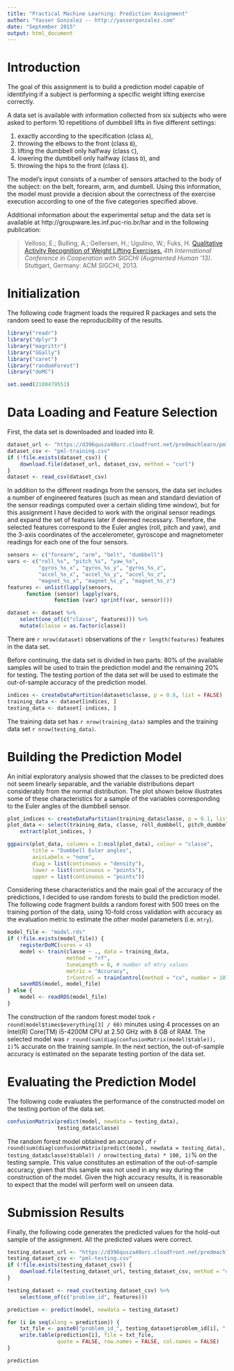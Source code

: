 ```yaml
---
title: "Practical Machine Learning: Prediction Assignment"
author: "Yasser Gonzalez -- http://yassergonzalez.com"
date: "September 2015"
output: html_document
---
```


# Introduction

The goal of this assignment is to build a prediction model capable of
identifying if a subject is performing a specific weight lifting
exercise correctly.

A data set is available with information collected from six subjects
who were asked to perform 10 repetitions of dumbbell lifts in five
different settings:

1.   exactly according to the specification (class `A`),
2.   throwing the elbows to the front (class `B`),
3.   lifting the dumbbell only halfway (class `C`),
4.   lowering the dumbbell only halfway (class `D`), and
5.   throwing the hips to the front (class `E`).

The model's input consists of a number of sensors attached to the body
of the subject: on the belt, forearm, arm, and dumbell. Using this
information, the model must provide a decision about the correctness
of the exercise execution according to one of the five categories
specified above.

Additional information about the experimental setup and the data set
is available at http://groupware.les.inf.puc-rio.br/har and in the
following publication:

> Velloso, E.; Bulling, A.; Gellersen, H.; Ugulino, W.; Fuks, H.
> [Qualitative Activity Recognition of Weight Lifting Exercises. ](http://groupware.les.inf.puc-rio.br/work.jsf?p1=11201)
> *4th International Conference in Cooperation with SIGCHI (Augmented Human '13)*.
> Stuttgart, Germany: ACM SIGCHI, 2013.

# Initialization

The following code fragment loads the required R packages and sets the
random seed to ease the reproducibility of the results.

```r
library("readr")
library("dplyr")
library("magrittr")
library("GGally")
library("caret")
library("randomForest")
library("doMC")

set.seed(2100479551)
```

# Data Loading and Feature Selection

First, the data set is downloaded and loaded into R.

```r
dataset_url <- "https://d396qusza40orc.cloudfront.net/predmachlearn/pml-training.csv"
dataset_csv <- "pml-training.csv"
if (!file.exists(dataset_csv)) {
    download.file(dataset_url, dataset_csv, method = "curl")
}
dataset <- read_csv(dataset_csv)
```

In addition to the different readings from the sensors, the data set
includes a number of engineered features (such as mean and standard
deviation of the sensor readings computed over a certain sliding time
window), but for this assignment I have decided to work with the
original sensor readings and expand the set of features later if
deemed necessary. Therefore, the selected features correspond to the
Euler angles (roll, pitch and yaw), and the 3-axis coordinates of the
accelerometer, gyroscope and magnetometer readings for each one of the
four sensors.

```r
sensors <- c("forearm", "arm", "belt", "dumbbell")
vars <- c("roll_%s", "pitch_%s", "yaw_%s",
          "gyros_%s_x", "gyros_%s_y", "gyros_%s_z",
          "accel_%s_x", "accel_%s_y", "accel_%s_z",
          "magnet_%s_x", "magnet_%s_y", "magnet_%s_z")
features <- unlist(lapply(sensors,
      function (sensor) lapply(vars,
               function (var) sprintf(var, sensor))))

dataset <- dataset %>%
    select(one_of(c("classe", features))) %>%
    mutate(classe = as.factor(classe))
```

There are `r nrow(dataset)` observations of the `r length(features)`
features in the data set.

Before continuing, the data set is divided in two parts: 80% of the
available samples will be used to train the prediction model and the
remaining 20% for testing. The testing portion of the data set will be
used to estimate the out-of-sample accuracy of the prediction model.

```r
indices <- createDataPartition(dataset$classe, p = 0.8, list = FALSE)
training_data <- dataset[indices, ]
testing_data <- dataset[-indices, ]
```

The training data set has `r nrow(training_data)` samples and the
training data set `r nrow(testing_data)`.

# Building the Prediction Model

An initial exploratory analysis showed that the classes to be
predicted does not seem linearly separable, and the variable
distributions depart considerably from the normal distribution. The
plot shown below illustrates some of these characteristics for a
sample of the variables corresponding to the Euler angles of the
dumbbell sensor.

```r
plot_indices <- createDataPartition(training_data$classe, p = 0.1, list = FALSE)
plot_data <- select(training_data, classe, roll_dumbbell, pitch_dumbbell, yaw_dumbbell) %>%
    extract(plot_indices, )

ggpairs(plot_data, columns = 2:ncol(plot_data), colour = "classe",
        title = "Dumbbell Euler angles",
        axisLabels = "none",
        diag = list(continuous = "density"),
        lower = list(continuous = "points"),
        upper = list(continuous = "points"))
```

Considering these characteristics and the main goal of the accuracy of
the predictions, I decided to use random forests to build the
prediction model. The following code fragment builds a random forest
with 500 trees on the training portion of the data, using 10-fold
cross validation with accuracy as the evaluation metric to estimate
the other model parameters (i.e. `mtry`).

```r
model_file <- "model.rds"
if (!file.exists(model_file)) {
    registerDoMC(cores = 4)
    model <- train(classe ~ ., data = training_data,
                   method = "rf",
                   tuneLength = 8, # number of mtry values
                   metric = "Accuracy",
                   trControl = trainControl(method = "cv", number = 10))
    saveRDS(model, model_file)
} else {
    model <- readRDS(model_file)
}
```

The construction of the random forest model took `r round(model$times$everything[3] / 60)`
minutes using 4 processes on an Intel(R) Core(TM) i5-4200M CPU at 2.50
GHz with 8 GB of RAM. The selected model was `r round(sum(diag(confusionMatrix(model)$table)), 1)`%
accurate on the training sample. In the next section, the out-of-sample
accuracy is estimated on the separate testing portion of the data set.

# Evaluating the Prediction Model

The following code evaluates the performance of the constructed model
on the testing portion of the data set.

```r
confusionMatrix(predict(model, newdata = testing_data),
                testing_data$classe)
```

The random forest model obtained an accuracy of
`r round(sum(diag(confusionMatrix(predict(model, newdata = testing_data), testing_data$classe)$table)) / nrow(testing_data) * 100, 1)`%
on the testing sample. This value constitutes an estimation of the
out-of-sample accuracy, given that this sample was not used in any way
during the construction of the model. Given the high accuracy results,
it is reasonable to expect that the model will perform well on unseen
data.

# Submission Results

Finally, the following code generates the predicted values for the
hold-out sample of the assignment. All the predicted values were
correct.

```r
testing_dataset_url <- "https://d396qusza40orc.cloudfront.net/predmachlearn/pml-testing.csv"
testing_dataset_csv <- "pml-testing.csv"
if (!file.exists(testing_dataset_csv)) {
    download.file(testing_dataset_url, testing_dataset_csv, method = "curl")
}

testing_dataset <- read_csv(testing_dataset_csv) %>%
    select(one_of(c("problem_id", features)))

prediction <- predict(model, newdata = testing_dataset)

for (i in seq(along = prediction)) {
    txt_file <- paste0("problem_id_", testing_dataset$problem_id[i], ".txt")
    write.table(prediction[i], file = txt_file,
                quote = FALSE, row.names = FALSE, col.names = FALSE)
}

prediction
```
